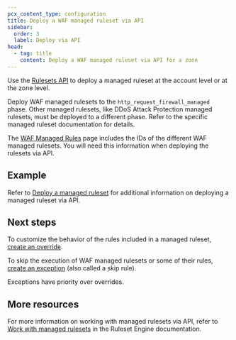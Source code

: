 ```yaml
---
pcx_content_type: configuration
title: Deploy a WAF managed ruleset via API
sidebar:
  order: 3
  label: Deploy via API
head:
  - tag: title
    content: Deploy a WAF managed ruleset via API for a zone
---
```



Use the [Rulesets API](/ruleset-engine/rulesets-api/) to deploy a managed ruleset at the account level or at the zone level.

Deploy WAF managed rulesets to the `http_request_firewall_managed` phase. Other managed rulesets, like DDoS Attack Protection managed rulesets, must be deployed to a different phase. Refer to the specific managed ruleset documentation for details.

The [WAF Managed Rules](/waf/managed-rules/#managed-rulesets) page includes the IDs of the different WAF managed rulesets. You will need this information when deploying the rulesets via API.

## Example

<Render file="api-managed-rules-zone-example" />

Refer to [Deploy a managed ruleset](/ruleset-engine/managed-rulesets/deploy-managed-ruleset/) for additional information on deploying a managed ruleset via API.

## Next steps

To customize the behavior of the rules included in a managed ruleset, [create an override](/ruleset-engine/managed-rulesets/override-managed-ruleset/).

To skip the execution of WAF managed rulesets or some of their rules, [create an exception](/waf/managed-rules/waf-exceptions/define-api/) (also called a skip rule).

Exceptions have priority over overrides.

## More resources

For more information on working with managed rulesets via API, refer to [Work with managed rulesets](/ruleset-engine/managed-rulesets/) in the Ruleset Engine documentation.
